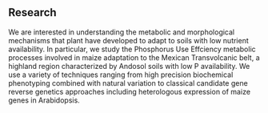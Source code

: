 <!-- break -->
<br>
<!-- break -->

Research
--------

We are interested in understanding the metabolic and morphological mechanisms that plant have developed to adapt to soils with low nutrient availability. In particular, we study the Phosphorus Use Effciency metabolic processes involved in maize adaptation to the Mexican Transvolcanic belt, a highland region characterized by Andosol soils with low P availability. We use a variety of techniques ranging from high precision biochemical phenotyping combined with natural variation to classical candidate gene reverse genetics approaches including heterologous expression of maize genes in Arabidopsis.
